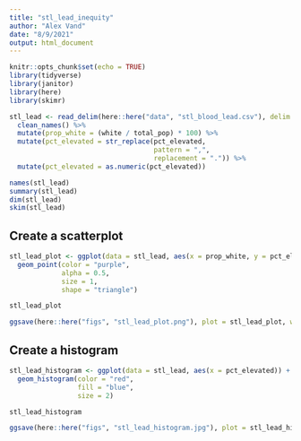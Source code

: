 ```yaml
---
title: "stl_lead_inequity"
author: "Alex Vand"
date: "8/9/2021"
output: html_document
---
```


```r
knitr::opts_chunk$set(echo = TRUE)
library(tidyverse)
library(janitor)
library(here)
library(skimr)
```

```r
stl_lead <- read_delim(here::here("data", "stl_blood_lead.csv"), delim = ";") %>% 
  clean_names() %>% 
  mutate(prop_white = (white / total_pop) * 100) %>% 
  mutate(pct_elevated = str_replace(pct_elevated,
                                    pattern = ",",
                                    replacement = ".")) %>% 
  mutate(pct_elevated = as.numeric(pct_elevated))
```

```r
names(stl_lead)
summary(stl_lead)
dim(stl_lead)
skim(stl_lead)
```

## Create a scatterplot

```r
stl_lead_plot <- ggplot(data = stl_lead, aes(x = prop_white, y = pct_elevated)) +
  geom_point(color = "purple",
             alpha = 0.5,
             size = 1,
             shape = "triangle")

stl_lead_plot

ggsave(here::here("figs", "stl_lead_plot.png"), plot = stl_lead_plot, width = 6, height = 5)
```

## Create a histogram

```r
stl_lead_histogram <- ggplot(data = stl_lead, aes(x = pct_elevated)) +
  geom_histogram(color = "red",
                 fill = "blue",
                 size = 2)

stl_lead_histogram

ggsave(here::here("figs", "stl_lead_histogram.jpg"), plot = stl_lead_histogram)
```




